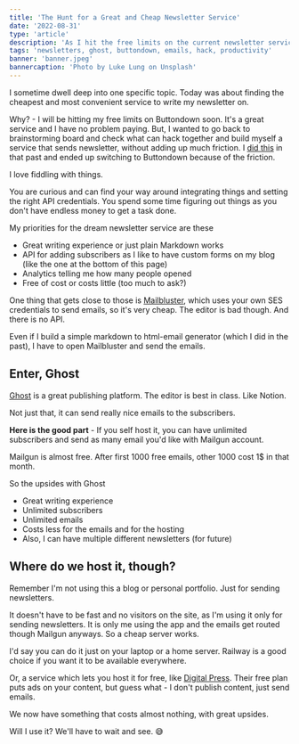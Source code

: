 ```yaml
---
title: 'The Hunt for a Great and Cheap Newsletter Service'
date: '2022-08-31'
type: 'article'
description: 'As I hit the free limits on the current newsletter service, I try to find the next thing to send newsletters.'
tags: 'newsletters, ghost, buttondown, emails, hack, productivity'
banner: 'banner.jpeg'
bannercaption: 'Photo by Luke Lung on Unsplash'
---
```


I sometime dwell deep into one specific topic.
Today was about finding the cheapest and most convenient service to write my newsletter on.

Why? - I will be hitting my free limits on Buttondown soon.
It's a great service and I have no problem paying.
But, I wanted to go back to brainstorming board and check what can hack together and build myself a service that sends newsletter, without adding up much friction.
I [did this](https://twitter.com/aravindballa/status/1415997144683614208) in that past and ended up switching to Buttondown because of the friction.

I love fiddling with things.

<Toggle title="Assumed Audience">
  You are curious and can find your way around integrating things and setting the right API
  credentials. You spend some time figuring out things as you don't have endless money to get a task
  done.
</Toggle>

My priorities for the dream newsletter service are these

- Great writing experience or just plain Markdown works
- API for adding subscribers as I like to have custom forms on my blog (like the one at the bottom of this page)
- Analytics telling me how many people opened
- Free of cost or costs little (too much to ask?)

One thing that gets close to those is [Mailbluster](https://mailbluster.com/), which uses your own SES credentials to send emails, so it's very cheap.
The editor is bad though.
And there is no API.

Even if I build a simple markdown to html-email generator (which I did in the past), I have to open Mailbluster and send the emails.

## Enter, Ghost

[Ghost](https://ghost.org) is a great publishing platform.
The editor is best in class.
Like Notion.

Not just that, it can send really nice emails to the subscribers.

**Here is the good part** - If you self host it, you can have unlimited subscribers and send as many email you'd like with Mailgun account.

Mailgun is almost free.
After first 1000 free emails, other 1000 cost 1$ in that month.

So the upsides with Ghost

- Great writing experience
- Unlimited subscribers
- Unlimited emails
- Costs less for the emails and for the hosting
- Also, I can have multiple different newsletters (for future)

## Where do we host it, though?

Remember I'm not using this a blog or personal portfolio.
Just for sending newsletters.

It doesn't have to be fast and no visitors on the site, as I'm using it only for sending newsletters.
It is only me using the app and the emails get routed though Mailgun anyways.
So a cheap server works.

I'd say you can do it just on your laptop or a home server. Railway is a good choice if you want it to be available everywhere.

Or, a service which lets you host it for free, like [Digital Press](https://www.digitalpress.blog/).
Their free plan puts ads on your content, but guess what - I don't publish content, just send emails.

We now have something that costs almost nothing, with great upsides.

Will I use it? We'll have to wait and see. 😅
